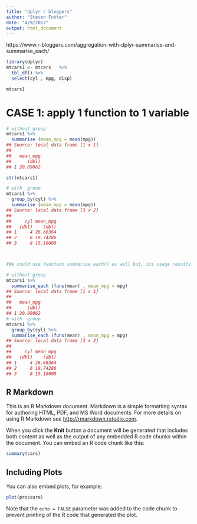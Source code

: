 ```yaml
---
title: "dplyr r bloggers"
author: "Steven Futter"
date: "4/9/2017"
output: html_document
---
```



https://www.r-bloggers.com/aggregation-with-dplyr-summarise-and-summarise_each/



```r
library(dplyr)
mtcars1 <- mtcars   %>% 
  tbl_df() %>% 
  select(cyl , mpg, disp)

mtcars1
```


# CASE 1: apply 1 function to 1 variable
```r

# without group
mtcars1 %>% 
  summarise (mean_mpg = mean(mpg))
## Source: local data frame [1 x 1]
## 
##   mean_mpg
##      (dbl)
## 1 20.09062

str(mtcars1)

# with  group
mtcars1 %>% 
  group_by(cyl) %>% 
  summarise (mean_mpg = mean(mpg))
## Source: local data frame [3 x 2]
## 
##     cyl mean_mpg
##   (dbl)    (dbl)
## 1     4 26.66364
## 2     6 19.74286
## 3     8 15.10000



#We could use function summarise_each() as well but, its usage results in a loss of clarity.

# without group
mtcars1 %>% 
  summarise_each (funs(mean) , mean_mpg = mpg)
## Source: local data frame [1 x 1]
## 
##   mean_mpg
##      (dbl)
## 1 20.09062
# with  group
mtcars1 %>% 
  group_by(cyl) %>% 
  summarise_each (funs(mean) , mean_mpg = mpg)
## Source: local data frame [3 x 2]
## 
##     cyl mean_mpg
##   (dbl)    (dbl)
## 1     4 26.66364
## 2     6 19.74286
## 3     8 15.10000

```

## R Markdown

This is an R Markdown document. Markdown is a simple formatting syntax for authoring HTML, PDF, and MS Word documents. For more details on using R Markdown see <http://rmarkdown.rstudio.com>.

When you click the **Knit** button a document will be generated that includes both content as well as the output of any embedded R code chunks within the document. You can embed an R code chunk like this:

```r
summary(cars)
```

## Including Plots

You can also embed plots, for example:

```r
plot(pressure)
```

Note that the `echo = FALSE` parameter was added to the code chunk to prevent printing of the R code that generated the plot.
